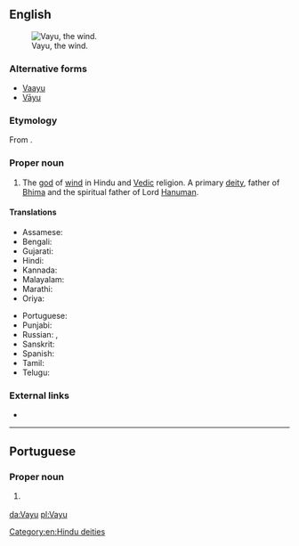==English==
[[Image:Vayu.jpg|thumb|Vayu, the wind.]]

===Alternative forms===
* [[Vaayu]]
* [[Vāyu]]

===Etymology===
From {{etyl|sa|en}} {{term|sc=Deva|वायु|tr=Vāyú|lang=sa}}.

===Proper noun===
{{en-proper noun}}

# {{context|Hinduism|lang=en}} The [[god]] of [[wind]] in Hindu and [[Vedic]] religion. A primary [[deity]], father of [[Bhima]] and the spiritual father of Lord [[Hanuman]].

====Translations====
{{trans-top|god of wind in Hinduism}}
* Assamese: {{t|as|বায়ু|tr=baẏu|sc=Beng}}
* Bengali: {{t|bn|বায়ু|tr=baẏu|sc=Beng}}
* Gujarati: {{t-needed|gu}}
* Hindi: {{t+|hi|वायु|m|tr=vāyu|sc=Deva}}
* Kannada: {{t+|kn|ವಾಯು|sc=Knda}}
* Malayalam: {{t+|ml|വായു|sc=Mlym}}
* Marathi: {{t|mr|वायु|m|tr=vāyu|sc=Deva}}
* Oriya: {{t+|or|ବାୟୁ|tr=bāẏu|sc=Orya}}
{{trans-mid}}
* Portuguese: {{t|pt|Vayu|m}}
* Punjabi: {{t-needed|pa}}
* Russian: {{t|ru|Ваю́|m}}, {{t|ru|Вайю́|m}}
* Sanskrit: {{t|sa|वायु|tr=Vāyú}}
* Spanish: {{t|es|Vāyu}}
* Tamil: {{t+|ta|வாயு|sc=Taml}}
* Telugu: {{t-check|te|[[వాయువు]] [[వాయుదేవుడు]] [[వాయుదేవత]]|sc=Telu}} <!-- was "[[వాయువు]] [[వాయుదేవుడు]] [[వాయుదేవత]]" - assumed sum-of-parts; if an idiom, remove the wikilinks to the individual words. see [[User:Kephir/gadgets/xte#Translation_fixing]] -->
{{trans-bottom}}

===External links===
* {{pedialite}}

[[Category:en:Hindu deities]]

----

==Portuguese==

===Proper noun===
{{pt-proper noun|m}}

# {{lb|pt|Hinduism}} {{l|en|Vayu}} {{gloss|god of wind in Hinduism}}

[[da:Vayu]]
[[pl:Vayu]]